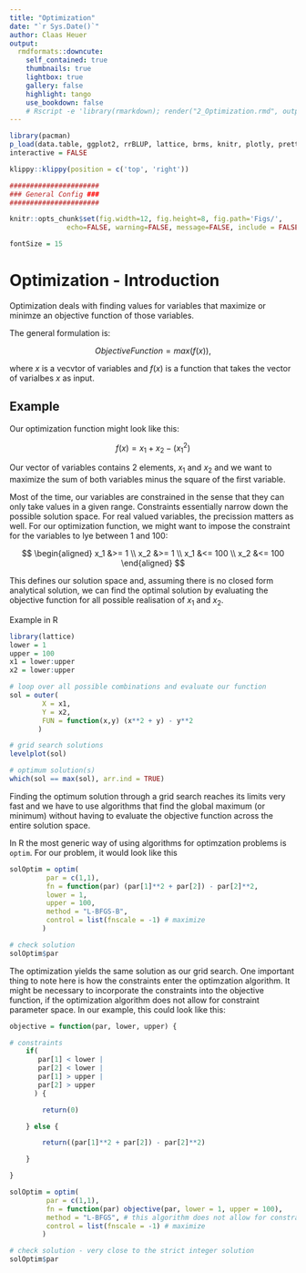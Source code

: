 ```yaml
---
title: "Optimization"
date: "`r Sys.Date()`"
author: Claas Heuer
output:
  rmdformats::downcute:
    self_contained: true
    thumbnails: true
    lightbox: true
    gallery: false
    highlight: tango
    use_bookdown: false
    # Rscript -e 'library(rmarkdown); render("2_Optimization.rmd", output_file = "./out/2_Optimization.html")'
---
```


```r
library(pacman)
p_load(data.table, ggplot2, rrBLUP, lattice, brms, knitr, plotly, prettydoc, lubridate, DT, lsmeans, car, htmltools, pander, tidyverse)
interactive = FALSE
```

```r
klippy::klippy(position = c('top', 'right'))
```

```r

######################
### General Config ###
######################

knitr::opts_chunk$set(fig.width=12, fig.height=8, fig.path='Figs/',
		      echo=FALSE, warning=FALSE, message=FALSE, include = FALSE, eval = TRUE)

fontSize = 15

```

  
# Optimization - Introduction

Optimization deals with finding values for variables that maximize or minimze an
objective function of those variables.

The general formulation is:

$$
Objective Function = max(f(x)),
$$

where $x$ is a vecvtor of variables and $f(x)$ is a function that takes the vector of varialbes $x$
as input.

## Example

Our optimization function might look like this:

$$
f(x) = x_1 + x_2 - (x_{1}^{2})
$$

Our vector of variables contains 2 elements, $x_1$ and $x_2$ and we want to maximize
the sum of both variables minus the square of the first variable.

Most of the time, our variables are constrained in the sense that they can only take values
in a given range. Constraints essentially narrow down the possible solution space. For real
valued variables, the precission matters as well.
For our optimization function, we might want to impose the constraint for the variables
to lye between 1 and 100:

$$
\begin{aligned}                                                                                          
x_1 &>= 1 \\
x_2 &>= 1 \\
x_1 &<= 100 \\
x_2 &<= 100
\end{aligned}                                                                                          
$$

This defines our solution space and, assuming there is no closed form analytical solution, we can find the optimal solution
by evaluating the objective function for all possible realisation of $x_1$ and $x_2$.

Example in R

```r
library(lattice)
lower = 1
upper = 100
x1 = lower:upper
x2 = lower:upper

# loop over all possible combinations and evaluate our function
sol = outer(
	    X = x1, 
	    Y = x2,
	    FUN = function(x,y) (x**2 + y) - y**2
	   )

# grid search solutions
levelplot(sol)

# optimum solution(s)
which(sol == max(sol), arr.ind = TRUE)
```

Finding the optimum solution through a grid search reaches its limits very fast and we
have to use algorithms that find the global maximum (or minimum) without having to evaluate
the objective function across the entire solution space.

In R the most generic way of using algorithms for optimzation problems is `optim`.
For our problem, it would look like this

```r
solOptim = optim(
		 par = c(1,1),
		 fn = function(par) (par[1]**2 + par[2]) - par[2]**2,
		 lower = 1,
		 upper = 100,
		 method = "L-BFGS-B",
		 control = list(fnscale = -1) # maximize
		)

# check solution
solOptim$par
```

The optimization yields the same solution as our grid search.
One important thing to note here is how the constraints enter 
the optimzation algorithm. It might be necessary to incorporate 
the constraints into the objective function, if the optimization algorithm
does not allow for constraint parameter space. In our example,
this could look like this:

```r
objective = function(par, lower, upper) {

# constraints
	if(
	   par[1] < lower |
	   par[2] < lower |
	   par[1] > upper |
	   par[2] > upper 
	  ) {

		return(0)

	} else {

		return((par[1]**2 + par[2]) - par[2]**2)

	}

}

solOptim = optim(
		 par = c(1,1),
		 fn = function(par) objective(par, lower = 1, upper = 100),
		 method = "L-BFGS", # this algorithm does not allow for constraint variables
		 control = list(fnscale = -1) # maximize
		)

# check solution - very close to the strict integer solution
solOptim$par
```


